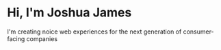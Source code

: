 # Hi, I'm Joshua James

I'm creating noice web experiences for the next generation of consumer-facing companies
